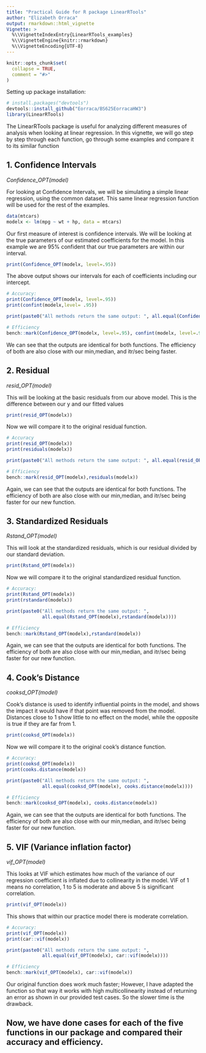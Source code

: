 ```yaml
---
title: "Practical Guide for R package LinearRTools"
author: "Elizabeth Orraca"
output: rmarkdown::html_vignette
Vignette: >
  %\\VignetteIndexEntry{LinearRTools_examples} 
  %\\VignetteEngine{knitr::rmarkdown}
  %\\VignetteEncoding{UTF-8}
---
```


```r
knitr::opts_chunk$set(
  collapse = TRUE,
  comment = "#>"
)
```

Setting up package installation:
```r
# install.packages("devtools")
devtools::install_github("Eorraca/BS625EorracaHW3")
library(LinearRTools)
```


The LinearRTools package is useful for analyzing different measures of analysis when looking at linear regression. In this vignette, we will go step by step through each function, go through some examples and compare it to its similar function 



## 1. Confidence Intervals
*Confidence_OPT(model)*

For looking at Confidence Intervals, we will be simulating a simple linear regression, using the common dataset. This same linear regression function will be used for the rest of the examples.
```r
data(mtcars)
modelx <- lm(mpg ~ wt + hp, data = mtcars)
```

Our first measure of interest is confidence intervals. We will be looking at the true parameters of our estimated coefficients for the model. In this example we are 95% confident that our true parameters are within our interval.

```r
print(Confidence_OPT(modelx, level=.95))
```

The above output shows our intervals for each of coefficients including our intercept.
```r
# Accuracy: 
print(Confidence_OPT(modelx, level=.95))
print(confint(modelx,level= .95))

print(paste0("All methods return the same output: ", all.equal(Confidence_OPT(modelx, level=.95), confint(modelx,level= .95))))

# Efficiency
bench::mark(Confidence_OPT(modelx, level=.95), confint(modelx, level=.95))

```
We can see that the outputs are identical for both functions. The efficiency of both are also close with our min,median, and itr/sec being faster.


## 2. Residual
*resid_OPT(model)*

This will be looking at the basic residuals from our above model. This is the difference between our y and our fitted values

```r
print(resid_OPT(modelx))
```

Now we will compare it to the original residual function.

```r
# Accuracy
print(resid_OPT(modelx))
print(residuals(modelx))

print(paste0("All methods return the same output: ", all.equal(resid_OPT(modelx), residuals(modelx))))

# Efficiency
bench::mark(resid_OPT(modelx),residuals(modelx))
```

Again, we can see that the outputs are identical for both functions. The efficiency of both are also close with our min,median, and itr/sec being faster for our new function.


## 3. Standardized Residuals
*Rstand_OPT(model)*

This will look at the standardized residuals, which is our residual divided by our standard deviation.

```r
print(Rstand_OPT(modelx))
```

Now we will compare it to the original standardized residual function.

```r
# Accuracy: 
print(Rstand_OPT(modelx))
print(rstandard(modelx))

print(paste0("All methods return the same output: ",
             all.equal(Rstand_OPT(modelx),rstandard(modelx))))

# Efficiency
bench::mark(Rstand_OPT(modelx),rstandard(modelx))
```
Again, we can see that the outputs are identical for both functions. The efficiency of both are also close with our min,median, and itr/sec being faster for our new function.


## 4. Cook's Distance
*cooksd_OPT(model)*

Cook's distance is used to identify influential points in the model, and shows the impact it would have if that point was removed from the model. Distances close to 1 show little to no effect on the model, while the opposite is true if they are far from 1.

```r
print(cooksd_OPT(modelx))
```

Now we will compare it to the original cook's distance function.

```r
# Accuracy: 
print(cooksd_OPT(modelx))
print(cooks.distance(modelx))

print(paste0("All methods return the same output: ",
             all.equal(cooksd_OPT(modelx), cooks.distance(modelx))))

# Efficiency
bench::mark(cooksd_OPT(modelx), cooks.distance(modelx))
```

Again, we can see that the outputs are identical for both functions. The efficiency of both are also close with our min,median, and itr/sec being faster for our new function.


## 5. VIF (Variance inflation factor)
*vif_OPT(model)*

This looks at VIF which estimates how much of the variance of our regression coefficient is inflated due to collinearity in the model. VIF of 1 means no correlation, 1 to 5 is moderate and above 5 is significant correlation. 


```r
print(vif_OPT(modelx))
```

This shows that within our practice model there is moderate correlation.

```r
# Accuracy: 
print(vif_OPT(modelx))
print(car::vif(modelx))

print(paste0("All methods return the same output: ",
             all.equal(vif_OPT(modelx), car::vif(modelx))))

# Efficiency
bench::mark(vif_OPT(modelx), car::vif(modelx))
```
Our original function does work much faster; However, I have adapted the function so that way it works with high multicollinearity instead of returning an error as shown in our provided test cases. So the slower time is the drawback.


Now, we have done cases for each of the five functions in our package and compared their accuracy and efficiency.
---


